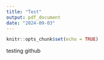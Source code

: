 ```yaml
---
title: "Test"
output: pdf_document
date: "2024-09-03"
---
```


```r
knitr::opts_chunk$set(echo = TRUE)
```

testing github
